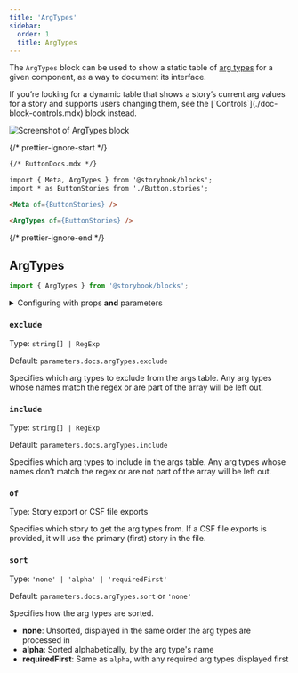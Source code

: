```yaml
---
title: 'ArgTypes'
sidebar:
  order: 1
  title: ArgTypes
---
```


<YouTubeCallout id="uAA1JvLcl-w" title="Avoid Documentation Nightmares with Storybook's ArgTypes Doc Block" params="start=232" />

The `ArgTypes` block can be used to show a static table of [arg types](../arg-types.mdx) for a given component, as a way to document its interface.

<Callout variant="info" icon="💡">
  If you’re looking for a dynamic table that shows a story’s current arg values for a story and supports users changing them, see the [`Controls`](./doc-block-controls.mdx) block instead.
</Callout>

![Screenshot of ArgTypes block](../../_assets/doc-block-argtypes.png)

{/* prettier-ignore-start */}

```md
{/* ButtonDocs.mdx */}

import { Meta, ArgTypes } from '@storybook/blocks';
import * as ButtonStories from './Button.stories';

<Meta of={ButtonStories} />

<ArgTypes of={ButtonStories} />
```

{/* prettier-ignore-end */}

## ArgTypes

```js
import { ArgTypes } from '@storybook/blocks';
```

<details>
  <summary>Configuring with props <strong>and</strong> parameters</summary>

  ℹ️ Like most blocks, the `ArgTypes` block is configured with props in MDX. Many of those props derive their default value from a corresponding [parameter](../../writing-stories/parameters.mdx) in the block's namespace, `parameters.docs.argTypes`.

  The following `exclude` configurations are equivalent:

  {/* prettier-ignore-start */}

  <CodeSnippets path="api-doc-block-argtypes-parameter.md" />

  {/* prettier-ignore-end */}

  {/* prettier-ignore-start */}

  ```md
  {/* ButtonDocs.mdx */}

  <ArgTypes of={ButtonStories} exclude={['style']} />
  ```

  {/* prettier-ignore-end */}

  The example above applied the parameter at the [component](../../writing-stories/parameters.md#component-parameters) (or meta) level, but it could also be applied at the [project](../../writing-stories/parameters.md#global-parameters) or [story](../../writing-stories/parameters.md#story-parameters) level.
</details>

### `exclude`

Type: `string[] | RegExp`

Default: `parameters.docs.argTypes.exclude`

Specifies which arg types to exclude from the args table. Any arg types whose names match the regex or are part of the array will be left out.

### `include`

Type: `string[] | RegExp`

Default: `parameters.docs.argTypes.include`

Specifies which arg types to include in the args table. Any arg types whose names don’t match the regex or are not part of the array will be left out.

### `of`

Type: Story export or CSF file exports

Specifies which story to get the arg types from. If a CSF file exports is provided, it will use the primary (first) story in the file.

### `sort`

Type: `'none' | 'alpha' | 'requiredFirst'`

Default: `parameters.docs.argTypes.sort` or `'none'`

Specifies how the arg types are sorted.

* **none**: Unsorted, displayed in the same order the arg types are processed in
* **alpha**: Sorted alphabetically, by the arg type's name
* **requiredFirst**: Same as `alpha`, with any required arg types displayed first
